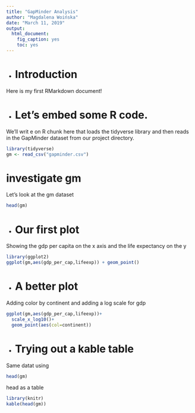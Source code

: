 ```yaml
---
title: "GapMinder Analysis"
author: "Magdalena Woińska"
date: "March 11, 2019"
output: 
  html_document: 
    fig_caption: yes
    toc: yes
---
```


- # Introduction

Here is my first RMarkdown document!

- # Let's embed some R code.

We'll writ e on R chunk here that loads the tidyverse library and then reads in the GapMinder dataset from our project directory.

```r
library(tidyverse)
gm <- read_csv("gapminder.csv")
```


# investigate gm

Let's look at the gm dataset

```r
head(gm)
```

- # Our first plot

Showing the gdp per capita on the x axis and the life expectancy on the y

```r
library(ggplot2)
ggplot(gm,aes(gdp_per_cap,lifeexp)) + geom_point()
```

- # A better plot

Adding color by continent and adding a log scale for gdp

```r
ggplot(gm,aes(gdp_per_cap,lifeexp))+
  scale_x_log10()+
  geom_point(aes(col=continent))
```


- # Trying out a kable table

Same datat using

```r
head(gm)
```

head as a table
```r
library(knitr)
kable(head(gm))
```

